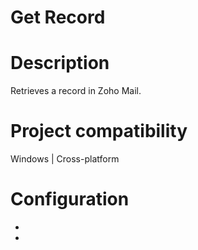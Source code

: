 ﻿# Get Record

# Description

Retrieves a record in Zoho Mail.

# Project compatibility

Windows | Cross-platform

# Configuration

* 
*
